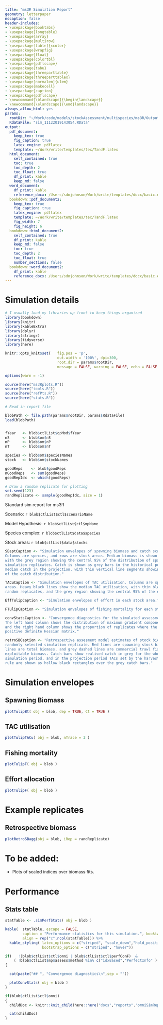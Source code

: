 ```yaml
---  
title: "ms3R Simulation Report"
geometry: letterpaper
nocaption: false
header-includes:
- \usepackage{booktabs}
- \usepackage{longtable}
- \usepackage{array}
- \usepackage{multirow}
- \usepackage[table]{xcolor}
- \usepackage{wrapfig}
- \usepackage{float}
- \usepackage{colortbl}
- \usepackage{pdflscape}
- \usepackage{tabu}
- \usepackage{threeparttable}
- \usepackage{threeparttablex}
- \usepackage[normalem]{ulem}
- \usepackage{makecell}
- \usepackage{caption}
- \usepackage{pdflscape}
- \newcommand{\blandscape}{\begin{landscape}}
- \newcommand{\elandscape}{\end{landscape}}
always_allow_html: yes
params:
  rootDir: "~/Work/code/models/stockAssessment/multispecies/ms3R/Outputs/sim_11122019143054/"
  RdataFile: "sim_11122019143054.RData"
output: 
  pdf_document:
    keep_tex: true
    fig_caption: true
    latex_engine: pdflatex
    template: ~/Work/write/templates/tex/TandF.latex
  html_document:
    self_contained: true
    toc: true
    toc_depth: 2
    toc_float: true
    df_print: kable
    keep_md: false
  word_document:
    df_print: kable
    reference_docx: /Users/sdnjohnson/Work/write/templates/docx/basic.docx
  bookdown::pdf_document2:
    keep_tex: true
    fig_caption: true
    latex_engine: pdflatex
    template: ~/Work/write/templates/tex/TandF.latex
    fig_width: 7
    fig_height: 6
  bookdown::html_document2:
    self_contained: true
    df_print: kable
    keep_md: false
    toc: true
    toc_depth: 2
    toc_float: true
    number_sections: false
  bookdown::word_document2:
    df_print: kable
    reference_docx: /Users/sdnjohnson/Work/write/templates/docx/basic.docx
---
```


# Simulation details

```r

# I usually load my libraries up front to keep things organized
library(bookdown)
library(knitr)
library(kableExtra)
library(dplyr)
library(stringr)
library(tidyverse)
library(here)

knitr::opts_knit$set(   fig.pos = 'p',
                        out.width = '100%', dpi=300, 
                        root.dir = params$rootDir,
                        message = FALSE, warning = FALSE, echo = FALSE )

options(warn = -1)

source(here("ms3Rplots.R"))
source(here("tools.R"))
source(here("refPts.R"))
source(here("stats.R"))

# Read in report file

blobPath <- file.path(params$rootDir, params$RdataFile)
load(blobPath)


fYear   <- blob$ctlList$opMod$fYear
nS      <- blob$om$nS
nP      <- blob$om$nP
nT      <- blob$om$nT

species <- blob$om$speciesNames
stock   <- blob$om$stockNames

goodReps    <- blob$goodReps
nGoodReps   <- sum(goodReps)
goodRepIdx  <- which(goodReps)

# Draw a random replicate for plotting
set.seed(123)
randReplicate <- sample(goodRepIdx, size = 1)

```

Standard sim report for ms3R

Scenario: `r blob$ctlList$ctl$scenarioName`

Model Hypothesis: `r blob$ctlList$ctl$mpName`

Species complex: `r blob$ctlList$data$species`

Stock areas: `r blob$ctlList$data$stocks`




```r
SBsptCaption <- "Simulation envelopes of spawning biomass and catch scaled by unfished biomass.  
Columns are species, and rows are stock areas. Median biomass is shown by the thick black lines, 
with the grey region showing the central 95% of the distribution of spawning biomass, and thin black lines showing three randomly selected
simulation replicates. Catch is shown as grey bars in the historical period, which represent
median catch in the projection, with thin vertical line segments showing the central 95%
of the catch distribution."

TACuCaption <- "Simulation envelopes of TAC utilisation. Columns are species, rows are stock 
areas. Heavy black lines show the median TAC utilisation, with thin black lines showing 3 
random replicates, and the grey region showing the central 95% of the distribution."

EffTulipCaption <- "Simulation envelopes of effort in each stock area."

FTulipCaption <- "Simulation envelopes of fishing mortality for each stock."

convStatsCaption <- "Convergence diagnostics for the simulated assessment model at each projection time step.
The left hand column shows the distribution of maximum gradient components across replicates, 
and the right hand column shows the proportion of replicates where the AM produced a 
positive definite Hessian matrix."

retroSBCaption <- "Retrospective assesment model estimates of stock biomass from a 
randomly selected simulation replicate. Red lines are spawning stock biomass, black
lines are total biomass, and grey dashed lines are commercial trawl fishery 
exploitable biomass. Catch bars show realised catch in grey for the whole
simulation period, and in the projection period TACs set by the harvest control
rule are shown as hollow black rectangles over the grey catch bars."


```


# Simulation envelopes

## Spawning Biomass

```r
plotTulipBt( obj = blob, dep = TRUE, Ct = TRUE )
```

## TAC utilisation

```r
plotTulipTACu( obj = blob, nTrace = 3 )
```

## Fishing mortality

```r
plotTulipF( obj = blob )
```


## Effort allocation

```r
plotTulipF( obj = blob )
```

# Example replicates

## Retrospective biomass

```r
plotRetroSBagg(obj = blob, iRep = randReplicate)
```

# To be added:

- Plots of scaled indices over biomass fits.


# Performance

## Stats table

```r

statTable <- .simPerfStats( obj = blob )

kable(  statTable, escape = FALSE, 
        caption = "Performance statistics for this simulation.", booktabs = T,
        align = rep("c",ncol(statTable))) %>%
  kable_styling( latex_options = c("striped", "scale_down","hold_position"),
                 bootstrap_options = c("striped", "hover"))

```



```r
if(   !(blob$ctlList$ctl$omni | blob$ctlList$ctl$perfConF)  & 
    ( !blob$ctlList$mp$assess$method %in% c("idxBased","PerfectInfo" ) ) )
{

  cat(paste("## ", "Convergence diagnostics\n",sep = ""))

  plotConvStats( obj = blob )
}
```

```r
if(blob$ctlList$ctl$omni)
{
  childDoc <- knitr::knit_child(here::here("docs","reports","omniSimReportChild.Rmd"),options = list(results = "asis"),quiet = TRUE)

  cat(childDoc)
}

```



